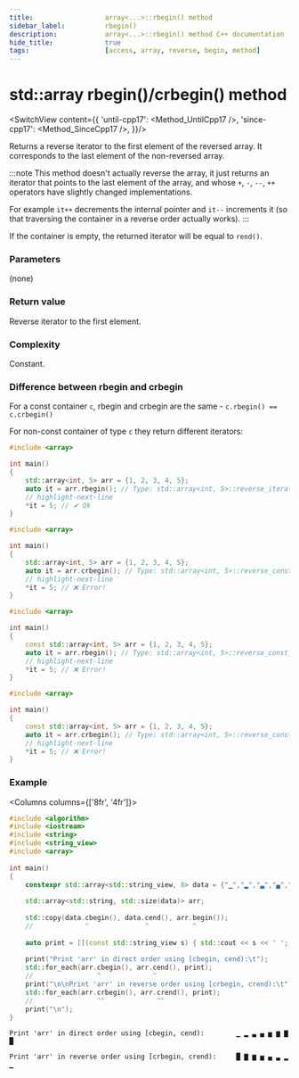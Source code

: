 ```yaml
---
title:					array<...>::rbegin() method
sidebar_label:			rbegin()
description:			array<...>::rbegin() method C++ documentation
hide_title:				true
tags:					[access, array, reverse, begin, method]
---
```



<!-- Terms -->

<!----------------- Codes ---------------------->

<!-- rbegin() -->

# std::array rbegin()/crbegin() method

<SwitchView content={{
        'until-cpp17': <Method_UntilCpp17 />,
        'since-cpp17': <Method_SinceCpp17 />,
    }}/>

Returns a <Tooltip title={Term_ContAlias_ReverseIterator}>reverse iterator</Tooltip> to the first element of the reversed array.
It corresponds to the last element of the non-reversed array.

:::note
This method doesn't actually reverse the array, it just returns an iterator that points to the last element of the array,
and whose `+`, `-`, `--`, `++` operators have slightly changed implementations.

For example `it++` decrements the internal pointer and `it--` increments it (so that traversing the container in a reverse order actually works).
:::

If the container is empty, the returned iterator will be equal to `rend()`.

### Parameters

(none)

### Return value

Reverse iterator to the first element.

### Complexity

Constant.

### Difference between rbegin and crbegin

For a const container `c`, rbegin and crbegin are the same - `c.rbegin() == c.crbegin()`

For non-const container of type `c` they return different iterators:

<Tabs>
<TabItem value="non-const-container" label="Non const container" default>

<Tabs>
<TabItem value="rbegin" label="rbegin" default>

```cpp
#include <array>

int main()
{
    std::array<int, 5> arr = {1, 2, 3, 4, 5};
    auto it = arr.rbegin(); // Type: std::array<int, 5>::reverse_iterator
    // highlight-next-line
    *it = 5; // ✔ Ok
}
```

</TabItem>
<TabItem value="crbegin" label="Crbegin" default>

```cpp
#include <array>

int main()
{
    std::array<int, 5> arr = {1, 2, 3, 4, 5};
    auto it = arr.crbegin(); // Type: std::array<int, 5>::reverse_const_iterator
    // highlight-next-line
    *it = 5; // ❌ Error! 
}
```

</TabItem>
</Tabs>

</TabItem>
<TabItem value="const-container" label="Const container">

<Tabs>
<TabItem value="rbegin" label="rbegin" default>

```cpp
#include <array>

int main()
{
    const std::array<int, 5> arr = {1, 2, 3, 4, 5};
    auto it = arr.rbegin(); // Type: std::array<int, 5>::reverse_const_iterator
    // highlight-next-line
    *it = 5; // ❌ Error! 
}
```

</TabItem>
<TabItem value="crbegin" label="Crbegin" default>

```cpp
#include <array>

int main()
{
    const std::array<int, 5> arr = {1, 2, 3, 4, 5};
    auto it = arr.crbegin(); // Type: std::array<int, 5>::reverse_const_iterator
    // highlight-next-line
    *it = 5; // ❌ Error! 
}
```

</TabItem>
</Tabs>

</TabItem>
</Tabs>

### Example

<Columns columns={['8fr', '4fr']}>
<div>

```cpp title='Main.cpp' showLineNumbers
#include <algorithm>
#include <iostream>
#include <string>
#include <string_view>
#include <array>
 
int main()
{
    constexpr std::array<std::string_view, 8> data = {"▁","▂","▃","▄","▅","▆","▇","█"};
 
    std::array<std::string, std::size(data)> arr;
 
    std::copy(data.cbegin(), data.cend(), arr.begin());
    //             ^              ^           ^
 
    auto print = [](const std::string_view s) { std::cout << s << ' '; };
 
    print("Print 'arr' in direct order using [cbegin, cend):\t");
    std::for_each(arr.cbegin(), arr.cend(), print);
    //                ^             ^
    print("\n\nPrint 'arr' in reverse order using [crbegin, crend):\t");
    std::for_each(arr.crbegin(), arr.crend(), print);
    //                ^^             ^^
    print("\n");
}
```

</div>
<div>

```plaintext title="Possible output"
Print 'arr' in direct order using [cbegin, cend):        ▁ ▂ ▃ ▄ ▅ ▆ ▇ █ 
 
Print 'arr' in reverse order using [crbegin, crend):     █ ▇ ▆ ▅ ▄ ▃ ▂ ▁
```

</div>
</Columns>
